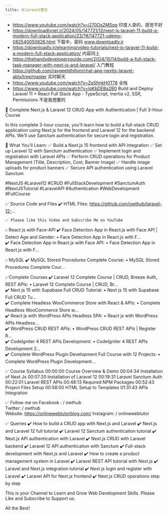 ```yaml
---
title: 与laravel整合
---
```


- https://www.youtube.com/watch?v=i270Os2MSqg 印度人录的，感觉不好
- https://downloadlynet.ir/2024/05/147721/12/next-js-laravel-11-build-a-modern-full-stack-application/23/?#/147721-udemy-082540050826.html
  下载中，密码 www.downloadly.ir
- https://downloadly.ir/elearning/video-tutorials/next-js-laravel-11-build-a-modern-full-stack-application/ 内容同上
- https://thehandydevelopersguide.com/2024/10/14/build-a-full-stack-task-manager-with-next-js-and-laravel/ 入门教程
- https://github.com/ravgeetdhillon/chat-app-nextjs-laravel-ably/tree/master 实时聊天
- https://www.youtube.com/watch?v=Zq5fmkH0T78 全栈
- https://www.youtube.com/watch?v=lqKbDEBa2B0
  Build and Deploy Laravel 11 + React Full Stack App - TypeScript, Inertia v2, SSR, Permissions 不是我想要的

🚀 Complete Next.js & Laravel 12 CRUD App with Authentication | Full 3-Hour Course

In this complete 3-hour course, you’ll learn how to build a full-stack CRUD application using Next.js for the frontend and Laravel 12 for the backend APIs. We’ll use Sanctum authentication for secure login and registration.

🔹 What You’ll Learn:
✅ Build a Next.js 15 frontend with API integration
✅ Set up Laravel 12 with Sanctum authentication
✅ Implement login and registration with Laravel APIs
✅ Perform CRUD operations for Product Management (Title, Description, Cost, Banner Image)
✅ Handle image uploads for product banners
✅ Secure API authentication using Laravel Sanctum

#NextJS #Laravel12 #CRUD #FullStackDevelopment #SanctumAuth #NextJSTutorial #LaravelAPI #Authentication #WebDevelopment #FullCourse

✅ Source Code and Files
✔️ HTML Files: https://github.com/owthub/laravel-12-...

```
✅ Please like this Video and Subscribe Me on YouTube
```

✅React js with Face-API
✔️ Face Detection App in React.js with Face API | Detect Age and Gender: • Face Detection App in React.js with F...  
✔️ Face Detection App in React.js with Face API: • Face Detection App in React.js with F...

✅MySQL
✔️ MySQL Stored Procedures Complete Course: • MySQL Stored Procedures Complete Cour...

✅Complete Courses
✔️ Laravel 12 Complete Course | CRUD, Breeze Auth, REST APIs: • Laravel 12 Complete Course | CRUD, Br...  
✔️ Next js 15 with Supabase Full CRUD Tutorial: • Next js 15 with Supabase Full CRUD Tu...  
✔️ Complete Headless WooCommerce Store with React & APIs: • Complete Headless WooCommerce Store w...  
✔️ React js with WordPress APIs Headless SPA: • React js with WordPress APIs Headless...  
✔️ WordPress CRUD REST APIs: • WordPress CRUD REST APIs | Register R...  
✔️ CodeIgniter 4 REST APIs Development: • CodeIgniter 4 REST APIs Development 2...  
✔️ Complete WordPress Plugin Development Full Course with 12 Projects: • Complete WordPress Plugin Development...

✅ Course Syllabus
00:00:00 Course Overview & Demo
00:04:34 Installation of Next Js
00:07:20 Installation of Laravel 12
00:19:31 Laravel Sanctum Auth
00:22:01 Laravel REST APIs
00:48:13 Required NPM Packages
00:52:43 Project Files Setup
00:58:00 HTML Setup to Templates
01:31:43 APIs Integration

✅ Follow me on
Facebook : / owthub​  
Twitter: / owthub​  
Website: https://onlinewebtutorblog.com/
Instagram: / onlinewebtutor

✅ Queries
✔️ How to build a CRUD app with Next.js and Laravel
✔️ Next.js and Laravel 12 full tutorial
✔️ Laravel 12 Sanctum authentication tutorial
✔️ Next.js API authentication with Laravel
✔️ Next.js CRUD with Laravel backend
✔️ Laravel 12 API authentication with Sanctum
✔️ Full-stack development with Next.js and Laravel
✔️ How to create a product management system in Laravel
✔️ Laravel REST API tutorial with Next.js
✔️ Laravel and Next.js integration tutorial
✔️ Next.js login and register with Laravel
✔️ Laravel API for Next.js frontend
✔️ Next.js CRUD operations step by step

This is your Channel to Learn and Grow Web Development Skills.
Please Like and Subscribe to Support us.

All the Best!
